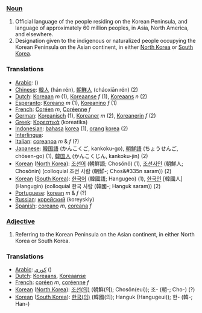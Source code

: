 ===[[Noun]]===

# Official language of the people residing on the Korean Peninsula, and language of approximately 60 million peoples, in Asia, North America, and elsewhere.
# Designation given to the indigenous or naturalized people occupying the Korean Peninsula on the Asian continent, in either [[North Korea]] or [[South Korea]].

===Translations===
*[[Arabic]]: [[]] ()
*[[Chinese]]: [[韓人]] (hán rén), [[朝鮮人]] (cháoxiān rén) (2)
*[[Dutch]]: [[Koreaan]] ''m'' (1), [[Koreaanse]] ''f'' (1), [[Koreaans]] ''n'' (2)
*[[Esperanto]]: [[Koreano]] ''m'' (1), [[Koreanino]]  ''f'' (1)
*[[French]]: [[Coréen]] ''m'', [[Coréenne]]  ''f''
*[[German]]: [[Koreanisch]] (1), [[Koreaner]] ''m'' (2), [[Koreanerin]] ''f'' (2)
*[[Greek]]: [[Κορεατικά]] (koreatika)
*[[Indonesian]]: [[bahasa]] [[korea]] (1), [[orang]] [[korea]] (2)
*[[Interlingua]]: [[]]
*[[Italian]]: [[coreanoa]] ''m'' & ''f'' (?)
*[[Japanese]]: [[韓国語]] (かんこくご, kankoku-go), [[朝鮮語]] (ちょうせんご, chōsen-go) (1), [[韓国人]] (かんこくじん, kankoku-jin) (2)
*[[Korean]] ([[North Korea]]): [[조선어]] (朝鮮語; Chos&#335;n&#335;) (1), [[조선사인]] (朝鮮人; Chos&#335;nin) (colloquial 조선 사람 (朝鮮-; Chos&#335n saram)) (2)
*[[Korean]] ([[South Korea]]): [[한국어]] (韓國語; Hangugeo) (1), [[한국인]] [韓國人] (Hangugin) (colloquial 한국 사람 (韓國-; Hanguk saram)) (2)
*[[Portuguese]]: [[korean]] ''m'' & ''f'' (?)
*[[Russian]]: [[корейский]] (koreyskiy)
*[[Spanish]]: [[coreano]] ''m'', [[coreana]]  ''f''

===[[Adjective]]===

# Referring to the Korean Peninsula on the Asian continent, in either North Korea or South Korea.

===Translations===
*[[Arabic]]: [[كوري]] ()
*[[Dutch]]: [[Koreaans]], [[Koreaanse]]
*[[French]]: [[coréen]] ''m'', [[coréenne]] ''f''
*[[Korean]] ([[North Korea]]): [[조선|조선(의)]] (朝鮮(의); Chos&#335;n(eui)); 조- (朝-; Cho-) (?)
*[[Korean]] ([[South Korea]]): [[한국|한국(의)]] (韓國(의); Hanguk (Hangugeui)); 한- (韓-; Han-)